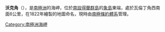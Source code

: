 '''沃克角'''（{{lang-en|Walker Point}}），是[[南極洲|南極洲]]的海岬，位於[[南設得蘭群島|南設得蘭群島]]的[[象島_(南極洲)|象島]]東端，處於瓦倫丁角西南面6公里，在1822年繪製的地圖命名，現時由[[南極條約體系|南極條約體系]]管理。

{{coord|61|8|S|54|42|W|display=title}}

{{Antarctica-geo-stub}}
[[Category:南極洲海岬|Category:南極洲海岬]]